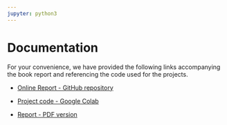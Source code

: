 ```yaml
---
jupyter: python3
---
```


# Documentation

For your convenience, we have provided the following links accompanying the book report and referencing the code used for the projects.

-   [Online Report - GitHub repository](https://github.com/kimerared/R-CNN.git)

-   [Project code - Google Colab](https://colab.research.google.com/drive/1k9wyFE_wHk_ojreXbK_bkvf0ZZ1nM_AV#scrollTo=Gwa9XlpVCxhR)

-   [Report - PDF version](report/Computer-Vision-Object-Detection.pdf)
